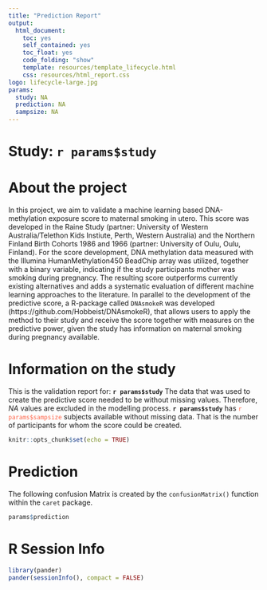 ```yaml
---
title: "Prediction Report"
output: 
  html_document:
    toc: yes
    self_contained: yes
    toc_float: yes
    code_folding: "show"
    template: resources/template_lifecycle.html
    css: resources/html_report.css
logo: lifecycle-large.jpg
params:
  study: NA
  prediction: NA
  sampsize: NA
---
```


# Study: __`r params$study`__

# About the project  

In this project, we aim to validate a machine learning based DNA-methylation exposure score to maternal smoking in utero. This score was developed in the Raine Study (partner: University of Western Australia/Telethon Kids Instiute, Perth, Western Australia) and the Northern Finland Birth Cohorts 1986 and 1966 (partner: University of Oulu, Oulu, Finland). For the score development, DNA methylation data measured with the Illumina HumanMethylation450 BeadChip array was utilized, together with a binary variable, indicating if the study participants mother was smoking during pregnancy.
The resulting score outperforms currently existing alternatives and adds a systematic evaluation of different machine learning approaches to the literature. In parallel to the development of the predictive score, a R-package called ```DNAsmokeR``` was developed (https://github.com/Hobbeist/DNAsmokeR), that allows users to apply the method to their study and receive the score together with measures on the predictive power, given the study has information on maternal smoking during pregnancy available.


# Information on the study

This is the validation report for: __`r params$study`__
The data that was used to create the predictive score needed to be without missing values. Therefore, _NA_ values are excluded
in the modelling process.
__`r params$study`__ has <a style="color:tomato;">`r params$sampsize`</a> subjects available without missing data. That is the number of participants for whom the score could be created.

```r
knitr::opts_chunk$set(echo = TRUE)
```

# Prediction

The following confusion Matrix is created by the ```confusionMatrix()``` function within the ```caret``` package.

```r
params$prediction
```

# R Session Info
```r
library(pander)
pander(sessionInfo(), compact = FALSE)
```
